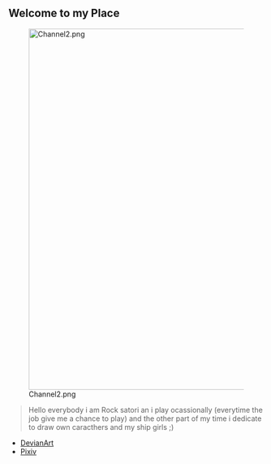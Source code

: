 ==Welcome to my Place==
[[File:Channel2.png|thumb|711x711px|right]]

<blockquote>Hello everybody i am Rock satori an i play ocassionally (everytime the job give me a chance to play) and the other part of my time i dedicate to draw own caracthers and my ship girls ;)</blockquote>
* [http://rocksatori.deviantart.com/ DevianArt]
* [http://www.pixiv.net/member.php?id=5736813 Pixiv]